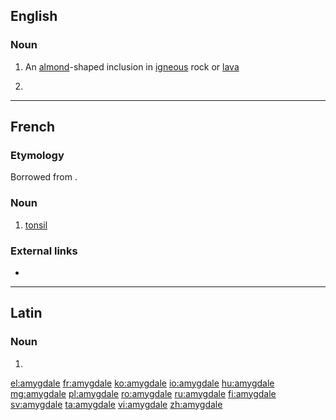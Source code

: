 ==English==

===Noun===
{{head|en|noun}}

# {{context|geology|lang=en}} An [[almond]]-shaped inclusion in [[igneous]] rock or [[lava]]
# {{misspelling of|amygdala|lang=en}}

----

==French==

===Etymology===
Borrowed from {{etyl|la|fr}} {{m|la|amygdala||almond}}.

===Noun===
{{fr-noun|f}}

# {{context|anatomy|lang=fr}} [[tonsil]]

===External links===
* {{R:TLFi}}

----

==Latin==

===Noun===
{{la-noun-form|amygdale}}

# {{inflection of|amygdalus||voc|s|lang=la}}

[[el:amygdale]]
[[fr:amygdale]]
[[ko:amygdale]]
[[io:amygdale]]
[[hu:amygdale]]
[[mg:amygdale]]
[[pl:amygdale]]
[[ro:amygdale]]
[[ru:amygdale]]
[[fi:amygdale]]
[[sv:amygdale]]
[[ta:amygdale]]
[[vi:amygdale]]
[[zh:amygdale]]